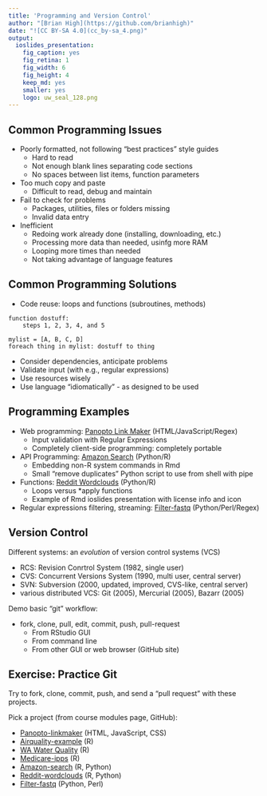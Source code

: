 ```yaml
---
title: 'Programming and Version Control'
author: "[Brian High](https://github.com/brianhigh)"
date: "![CC BY-SA 4.0](cc_by-sa_4.png)"
output:
  ioslides_presentation:
    fig_caption: yes
    fig_retina: 1
    fig_width: 6
    fig_height: 4
    keep_md: yes
    smaller: yes
    logo: uw_seal_128.png
---
```


## Common Programming Issues

* Poorly formatted, not following "best practices" style guides
    - Hard to read
    - Not enough blank lines separating code sections
    - No spaces between list items, function parameters
* Too much copy and paste
    - Difficult to read, debug and maintain
* Fail to check for problems
    - Packages, utilities, files or folders missing
    - Invalid data entry
* Inefficient 
    - Redoing work already done (installing, downloading, etc.)
    - Processing more data than needed, usinfg more RAM
    - Looping more times than needed
    - Not taking advantage of language features

## Common Programming Solutions

* Code reuse: loops and functions (subroutines, methods)

```
function dostuff:
    steps 1, 2, 3, 4, and 5

mylist = [A, B, C, D]
foreach thing in mylist: dostuff to thing
```

* Consider dependencies, anticipate problems
* Validate input (with e.g., regular expressions)
* Use resources wisely
* Use language "idiomatically" - as designed to be used

## Programming Examples

* Web programming: [Panopto Link Maker](https://github.com/brianhigh/panopto-linkmaker) (HTML/JavaScript/Regex)
    - Input validation with Regular Expressions
    - Completely client-side programming: completely portable
* API Programming: [Amazon Search](https://github.com/brianhigh/amzn-srch) (Python/R)
    - Embedding non-R system commands in Rmd
    - Small "remove duplicates" Python script to use from shell with pipe
* Functions: [Reddit Wordclouds](https://github.com/brianhigh/reddit-wordclouds) (Python/R)
    - Loops versus *apply functions
    - Example of Rmd ioslides presentation with license info and icon
* Regular expressions filtering, streaming: [Filter-fastq](https://github.com/brianhigh/filter-fastq) (Python/Perl/Regex)

## Version Control

Different systems: an _evolution_ of version control systems (VCS)

- RCS: Revision Conrtrol System (1982, single user)
- CVS: Concurrent Versions System (1990, multi user, central server)
- SVN: Subversion (2000, updated, improved, CVS-like, central server)
- various distributed VCS: Git (2005), Mercurial (2005), Bazarr (2005)

Demo basic "git" workflow:

* fork, clone, pull, edit, commit, push, pull-request
    - From RStudio GUI
    - From command line
    - From other GUI or web browser (GitHub site)

## Exercise: Practice Git

Try to fork, clone, commit, push, and send a "pull request" with these projects.

Pick a project (from course modules page, GitHub):

- [Panopto-linkmaker](https://github.com/brianhigh/panopto-linkmaker) (HTML, JavaScript, CSS)
- [Airquality-example](https://github.com/brianhigh/airquality-example) (R)
- [WA Water Quality](https://github.com/brianhigh/wa-water-quality) (R)
- [Medicare-ipps](https://github.com/brianhigh/medicare-ipps) (R)
- [Amazon-search](https://github.com/brianhigh/amzn-srch) (R, Python)
- [Reddit-wordclouds](https://github.com/brianhigh/reddit-wordclouds) (R, Python)
- [Filter-fastq](https://github.com/brianhigh/filter-fastq) (Python, Perl)
